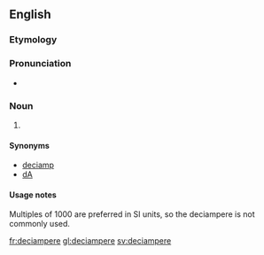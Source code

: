 ==English==

===Etymology===
{{prefix|deci|ampere|lang=en}}

===Pronunciation===
* {{a|UK}} {{IPA|/ˈdɛsiæmpɪə(ɹ)/|lang=en}}

===Noun===
{{en-noun}}

# {{SI-unit|deci|ampere|electrical current}}

====Synonyms====
*[[deciamp]]
*[[dA]]

====Usage notes====
Multiples of 1000 are preferred in SI units, so the deciampere is not commonly used.

[[fr:deciampere]]
[[gl:deciampere]]
[[sv:deciampere]]
